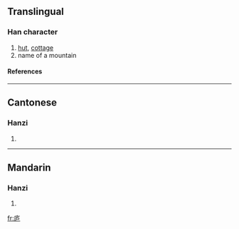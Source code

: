 {{see|廬}}

==Translingual==
===Han character===
{{Han char|rn=53|rad=广|as=04|sn=7|four=|canj=戈戈尸 (IIS)}}
# [[hut]], [[cottage]]
# name of a mountain
====References====
{{Han ref|kx=0344.051|dkj=09260|dj=0653.260|hdz=20875.150|uh=5E90|ud=24208}}
----
==Cantonese==
===Hanzi===
{{yue-hanzi|jyut=|y=lou4}}
# {{defn|Cantonese}}
----
==Mandarin==
===Hanzi===
{{cmn-hanzi|tra=廬|pin=[[lú]] (lu2)|wg=lu<sup>2</sup>}}
# {{defn|Mandarin}}

[[fr:庐]]